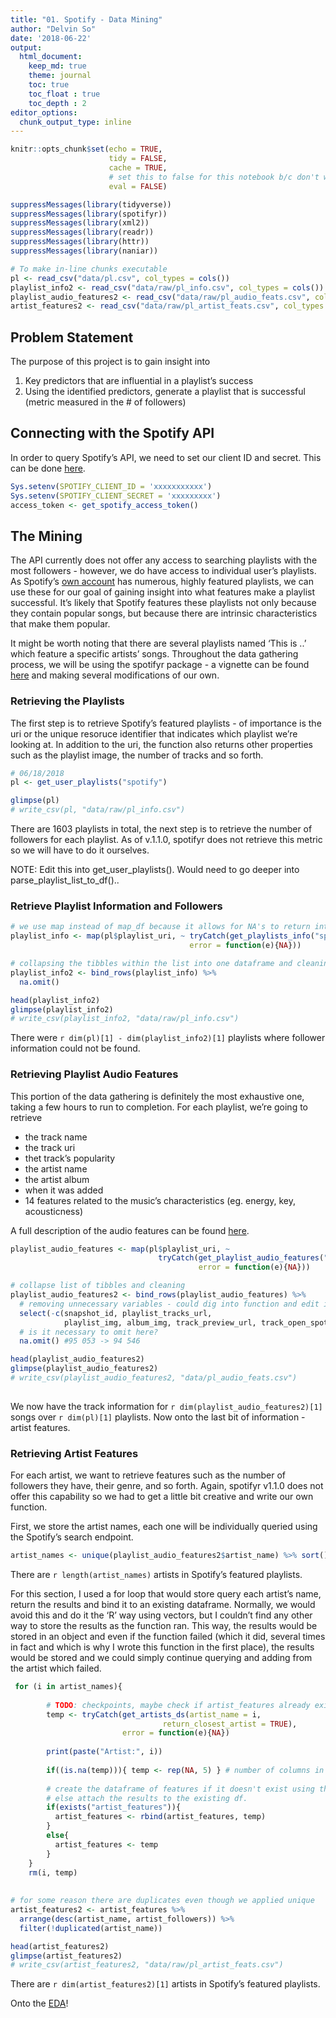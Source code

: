 ```yaml
---
title: "01. Spotify - Data Mining"
author: "Delvin So"
date: '2018-06-22'
output: 
  html_document:
    keep_md: true
    theme: journal
    toc: true
    toc_float : true
    toc_depth : 2
editor_options: 
  chunk_output_type: inline
---
```


```r
knitr::opts_chunk$set(echo = TRUE,
                      tidy = FALSE,
                      cache = TRUE,
                      # set this to false for this notebook b/c don't want to continually query API
                      eval = FALSE)

suppressMessages(library(tidyverse))
suppressMessages(library(spotifyr))
suppressMessages(library(xml2))
suppressMessages(library(readr))
suppressMessages(library(httr))
suppressMessages(library(naniar))

# To make in-line chunks executable
pl <- read_csv("data/pl.csv", col_types = cols())
playlist_info2 <- read_csv("data/raw/pl_info.csv", col_types = cols())
playlist_audio_features2 <- read_csv("data/raw/pl_audio_feats.csv", col_types = cols())
artist_features2 <- read_csv("data/raw/pl_artist_feats.csv", col_types = cols())
```

## Problem Statement

The purpose of this project is to gain insight into

1) Key predictors that are influential in a playlist's success
2) Using the identified predictors, generate a playlist that is successful (metric measured in the # of followers)

## Connecting with the Spotify API

In order to query Spotify's API, we need to set our client ID and secret. This can be done [here](https://developer.spotify.com/documentation/general/guides/authorization-guide/).


```r

Sys.setenv(SPOTIFY_CLIENT_ID = 'xxxxxxxxxxx')
Sys.setenv(SPOTIFY_CLIENT_SECRET = 'xxxxxxxxx')
access_token <- get_spotify_access_token()
```

## The Mining

The API currently does not offer any access to searching playlists with the most followers - however, we do have access to individual user's playlists. As Spotify's [own account](https://open.spotify.com/user/spotify) has numerous, highly featured playlists, we can use these for our goal of gaining insight into what features make a playlist successful. It's likely that Spotify features these playlists not only because they contain popular songs, but because there are intrinsic characteristics that make them popular. 

It might be worth noting that there are several playlists named 'This is ..' which feature a specific artists' songs. Throughout the data gathering process, we will be using the spotifyr package - a vignette can be found [here](link) and making several modifications of our own.

### Retrieving the Playlists

The first step is to retrieve Spotify's featured playlists - of importance is the uri or the unique resoruce identifier that indicates which playlist we're looking at. In addition to the uri, the function also returns other properties such as the playlist image, the number of tracks and so forth.

```r
# 06/18/2018
pl <- get_user_playlists("spotify")
```
```r
glimpse(pl)
# write_csv(pl, "data/raw/pl_info.csv")
```


There are 1603 playlists in total, the next step is to retrieve the number of followers for each playlist. As of v.1.1.0, spotifyr does not retrieve this metric so we will have to do it ourselves.

NOTE: Edit this into get_user_playlists(). Would need to go deeper into parse_playlist_list_to_df()..

### Retrieve Playlist Information and Followers
```r
# we use map instead of map_df because it allows for NA's to return into an individual tibble within the list, otherwise the function will break out upon hitting an error
playlist_info <- map(pl$playlist_uri, ~ tryCatch(get_playlists_info("spotify", .x),
                                        error = function(e){NA}))

# collapsing the tibbles within the list into one dataframe and cleaning
playlist_info2 <- bind_rows(playlist_info) %>% 
  na.omit()

```
```r
head(playlist_info2)
glimpse(playlist_info2)
# write_csv(playlist_info2, "data/raw/pl_info.csv")
```
There were `r dim(pl)[1] - dim(playlist_info2)[1]` playlists where follower information could not be found. 

### Retrieving Playlist Audio Features

This portion of the data gathering is definitely the most exhaustive one, taking a few hours to run to completion. For each playlist, we're going to retrieve

* the track name
* the track uri
* thet track's popularity
* the artist name
* the artist album
* when it was added
* 14 features related to the music's characteristics (eg. energy, key, acousticness)

A full description of the audio features can be found [here](https://developer.spotify.com/documentation/web-api/reference/tracks/get-audio-features/).
```r

playlist_audio_features <- map(pl$playlist_uri, ~
                                 tryCatch(get_playlist_audio_features("spotify", .x), 
                                          error = function(e){NA}))

# collapse list of tibbles and cleaning
playlist_audio_features2 <- bind_rows(playlist_audio_features) %>% 
  # removing unnecessary variables - could dig into function and edit it myself
  select(-c(snapshot_id, playlist_tracks_url,
            playlist_img, album_img, track_preview_url, track_open_spotify_url)) %>%
  # is it necessary to omit here?
  na.omit() #95 053 -> 94 546
```
```r
head(playlist_audio_features2)
glimpse(playlist_audio_features2)
# write_csv(playlist_audio_features2, "data/pl_audio_feats.csv")
  
```

We now have the track information for `r dim(playlist_audio_features2)[1]` songs over `r dim(pl)[1]` playlists. Now onto the last bit of information - artist features.

### Retrieving Artist Features

For each artist, we want to retrieve features such as the number of followers they have, their genre, and so forth. Again, spotifyr v1.1.0 does not offer this capability so we had to get a little bit creative and write our own function. 

First, we store the artist names, each one will be individually queried using the Spotify's search endpoint.

```r
artist_names <- unique(playlist_audio_features2$artist_name) %>% sort()

```
There are `r length(artist_names)` artists in Spotify's featured playlists. 

For this section, I used a for loop that would store query each artist's name, return the results and bind it to an existing dataframe. Normally, we would avoid this and do it the 'R' way using vectors, but I couldn't find any other way to store the results as the function ran. This way, the results would be stored in an object and even if the function failed (which it did, several times in fact and which is why I wrote this function in the first place), the results would be stored and we could simply continue querying and adding from the artist which failed. 

```r
 for (i in artist_names){
      
        # TODO: checkpoints, maybe check if artist_features already exists and if artist_name is in it, then skip
        temp <- tryCatch(get_artists_ds(artist_name = i,
                                  return_closest_artist = TRUE),
                         error = function(e){NA})
        
        print(paste("Artist:", i))
        
        if((is.na(temp))){ temp <- rep(NA, 5) } # number of columns in artist_features
        
        # create the dataframe of features if it doesn't exist using the first results
        # else attach the results to the existing df.
        if(exists("artist_features")){ 
          artist_features <- rbind(artist_features, temp)
        }
        else{
          artist_features <- temp
        }
    }
    rm(i, temp)
    
        
# for some reason there are duplicates even though we applied unique
artist_features2 <- artist_features %>%
  arrange(desc(artist_name, artist_followers)) %>%
  filter(!duplicated(artist_name))
```

```r
head(artist_features2)
glimpse(artist_features2)
# write_csv(artist_features2, "data/raw/pl_artist_feats.csv")
```

There are `r dim(artist_features2)[1]` artists in Spotify's featured playlists. 


Onto the [EDA](link)!
